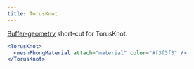 ```yaml
---
title: TorusKnot
---
```


[Buffer-geometry](https://threejs.org/docs/index.html#api/en/core/BufferGeometry) short-cut for TorusKnot.

```jsx
<TorusKnot>
  <meshPhongMaterial attach="material" color="#f3f3f3" />
</TorusKnot>
```

<StoryBookLink link="shapes--torus-knot" />

<StoryBookEmbed id="shapes--torus-knot" />
